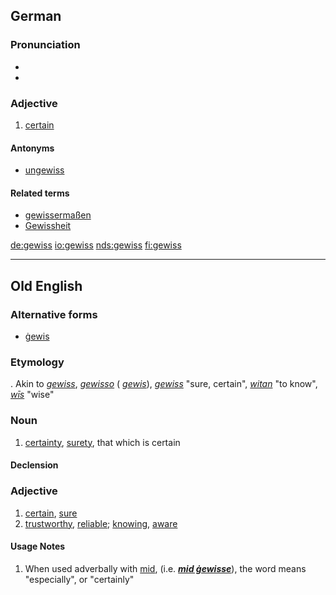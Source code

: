 ==German==

===Pronunciation===
*{{audio|DE-gewiss.ogg|audio}}
* {{audio|BY-gewiss.ogg|Audio (Bavarian)}}

===Adjective===
{{de-adj|comparative=gewisser|superlative=gewissesten}}

# [[certain]]

====Antonyms====
* [[ungewiss]]

====Related terms====
* [[gewissermaßen]]
* [[Gewissheit]]

[[de:gewiss]]
[[io:gewiss]]
[[nds:gewiss]]
[[fi:gewiss]]

----
==Old English==

===Alternative forms===
* [[gewis|ġewis]]

===Etymology===
{{proto|Germanic|ga-wissa-|certainty|lang=}}. Akin to {{etyl|osx|-}} ''[[gewiss#Old Saxon|gewiss]]'', {{etyl|odt|-}} ''[[gewisso#Old Dutch|gewisso]]'' ({{etyl|nld|-}} ''[[gewis#Dutch|gewis]]''), {{etyl|deu|-}} ''[[gewiss#German|gewiss]]'' "sure, certain", {{ang}} ''[[witan#Old English|witan]]'' "to know", {{ang}} ''[[wis#Old English|wīs]]'' "wise"

===Noun===
{{infl|ang|noun|head=ġewiss|g=n}}

# [[certainty]], [[surety]], that which is certain

====Declension====
{{ang-decl-noun|ġewiss|ġewiss|ġewiss|ġewiss|ġewisses|ġewissa|ġewisse|ġewissum}}

===Adjective===
{{infl|ang|adjective|head=ġewiss}}

# [[certain]], [[sure]]
# [[trustworthy]], [[reliable]]; [[knowing]], [[aware]]

====Usage Notes====
# When used adverbally with [[mid#Old English|mid]], (i.e. '''''[[mid gewisse#Old English|mid ġewisse]]'''''), the word means "especially", or "certainly"